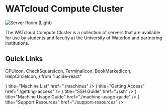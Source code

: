 # WATcloud Compute Cluster

![Server Room (Light)](/assets/server-room-light-min.jpg)

The WATcloud Compute Cluster is a collection of servers that are available for use by students and faculty at the University of Waterloo
and partnering institutions.

## Quick Links

  CPUIcon,
  CheckSquareIcon,
  TerminalIcon,
  BookMarkedIcon,
  HelpCircleIcon,
} from "lucide-react"

<Cards>
  <Card icon={<CPUIcon />} title="Machine List" href="./machines" /> 
  <Card icon={<CheckSquareIcon />} title="Getting Access" href="./getting-access" />
  <Card icon={<TerminalIcon />} title="SSH Guide" href="./ssh" />
  <Card icon={<BookMarkedIcon />} title="Machine Usage Guide" href="./machine-usage-guide" />
  <Card icon={<HelpCircleIcon />} title="Support Resources" href="./support-resources" />
</Cards>